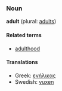 ===Noun===
'''adult''' (plural: [[adults]])

====Related terms====
*[[adulthood]]

====Translations====
*Greek: [[ενήλικας]]
*Swedish: [[vuxen]]